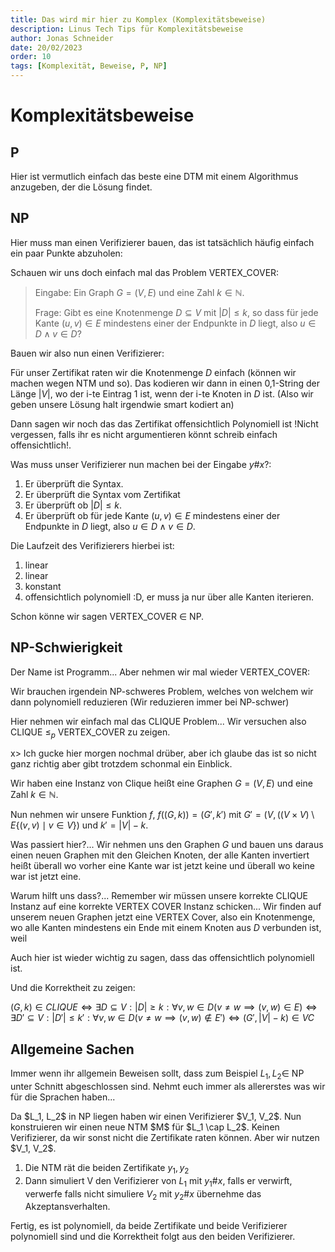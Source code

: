 ```yaml
---
title: Das wird mir hier zu Komplex (Komplexitätsbeweise)
description: Linus Tech Tips für Komplexitätsbeweise
author: Jonas Schneider
date: 20/02/2023
order: 10
tags: [Komplexität, Beweise, P, NP]
---
```


# Komplexitätsbeweise

## P

Hier ist vermutlich einfach das beste eine DTM mit einem Algorithmus anzugeben, der die Lösung findet.

## NP

Hier muss man einen Verifizierer bauen, das ist tatsächlich häufig einfach ein paar Punkte abzuholen:

Schauen wir uns doch einfach mal das Problem VERTEX_COVER:

> Eingabe: Ein Graph $G = (V, E)$ und eine Zahl $k \in \mathbb{N}$.
>
> Frage: Gibt es eine Knotenmenge $D \subseteq V$ mit $|D| \le k$, so dass für jede Kante $(u, v) \in E$ mindestens einer der Endpunkte in $D$ liegt, also $u \in D \land v \in D$?

<Spoiler>

Bauen wir also nun einen Verifizierer:

Für unser Zertifikat raten wir die Knotenmenge $D$ einfach (können wir machen wegen NTM und so). Das kodieren wir dann in einen 0,1-String der Länge $|V|$, wo der i-te Eintrag 1 ist, wenn der i-te Knoten in $D$ ist.
(Also wir geben unsere Lösung halt irgendwie smart kodiert an)

Dann sagen wir noch das das Zertifikat offensichtlich Polynomiell ist !Nicht vergessen, falls ihr es nicht argumentieren könnt schreib einfach offensichtlich!.

Was muss unser Verifizierer nun machen bei der Eingabe $y\#x$?:

1. Er überprüft die Syntax.
2. Er überprüft die Syntax vom Zertifikat
3. Er überprüft ob $|D| \le k$.
4. Er überprüft ob für jede Kante $(u, v) \in E$ mindestens einer der Endpunkte in $D$ liegt, also $u \in D \land v \in D$.

Die Laufzeit des Verifizierers hierbei ist:

1. linear
2. linear
3. konstant
4. offensichtlich polynomiell :D, er muss ja nur über alle Kanten iterieren.

Schon könne wir sagen VERTEX_COVER $\in$ NP.

</Spoiler>

## NP-Schwierigkeit

Der Name ist Programm... Aber nehmen wir mal wieder VERTEX_COVER:

Wir brauchen irgendein NP-schweres Problem, welches von welchem wir dann polynomiell reduzieren (Wir reduzieren immer bei NP-schwer)

Hier nehmen wir einfach mal das CLIQUE Problem... Wir versuchen also CLIQUE $\le_p$ VERTEX_COVER zu zeigen.

<Spoiler>

x> Ich gucke hier morgen nochmal drüber, aber ich glaube das ist so nicht ganz richtig aber gibt trotzdem schonmal ein Einblick.

Wir haben eine Instanz von Clique heißt eine Graphen $G=(V,E)$ und eine Zahl $k \in \mathbb{N}$.

Nun nehmen wir unsere Funktion $f$, $f((G,k))= (G', k')$ mit $G'=(V, ((V \times V) \setminus E \{ (v,v) \mid v \in V \})$ und $k'= |V| - k$.

Was passiert hier?... Wir nehmen uns den Graphen $G$ und bauen uns daraus einen neuen Graphen mit den Gleichen Knoten, der alle Kanten invertiert heißt überall wo vorher eine Kante war ist jetzt keine und überall wo keine war ist jetzt eine.

Warum hilft uns dass?... Remember wir müssen unsere korrekte CLIQUE Instanz auf eine korrekte VERTEX COVER Instanz schicken... Wir finden auf unserem neuen Graphen jetzt eine VERTEX Cover, also ein Knotenmenge, wo alle Kanten mindestens ein Ende mit einem Knoten aus $D$ verbunden ist, weil

Auch hier ist wieder wichtig zu sagen, dass das offensichtlich polynomiell ist.

Und die Korrektheit zu zeigen:

$(G, k) \in CLIQUE \iff \exists D \subseteq V: |D| \ge k: \forall v,w \in D (v \neq w \implies (v,w) \in E) \iff \exists D' \subseteq V: |D'| \le k': \forall v,w \in D (v \neq w \implies (v,w) \notin E') \iff (G', |V|-k) \in VC$

</Spoiler>

## Allgemeine Sachen

Immer wenn ihr allgemein Beweisen sollt, dass zum Beispiel $L_1, L_2 \in$ NP unter Schnitt abgeschlossen sind. Nehmt euch immer als allererstes was wir für die Sprachen haben...

<Spoiler>
  Da $L_1, L_2$ in NP liegen haben wir einen Verifizierer $V_1, V_2$. Nun konstruieren wir einen neue NTM $M$ für $L_1 \cap L_2$. Keinen Verifizierer, da wir sonst nicht die Zertifikate raten können. Aber wir nutzen $V_1, V_2$.

1. Die NTM rät die beiden Zertifikate $y_1, y_2$
2. Dann simuliert V den Verifizierer von $L_1$ mit $y_1\#x$, falls er verwirft, verwerfe falls nicht simuliere $V_2$ mit $y_2\#x$ übernehme das Akzeptansverhalten.

Fertig, es ist polynomiell, da beide Zertifikate und beide Verifizierer polynomiell sind und die Korrektheit folgt aus den beiden Verifizierer.

</Spoiler>
